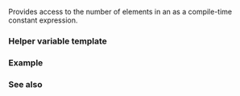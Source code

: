 {{cpp/title|tuple_size{{petty|&lt;std::array&gt;}}}}
{{cpp/container/array/navbar}}
{{ddcl|header=array|since=c++11|
template&lt; class T, std::size_t N &gt;
struct tuple_size&lt; std::array&lt;T, N&gt; &gt; :
    std::integral_constant&lt;std::size_t, N&gt;
{ };
}}

Provides access to the number of elements in an {{lc|std::array}} as a compile-time constant expression.

===Helper variable template===
{{ddcl|since=c++17|1=
template&lt; class T &gt;
constexpr std::size_t tuple_size_v = tuple_size&lt;T&gt;::value;
}}

{{cpp/types/integral_constant/inherit2|{{tt|N}}, the number of elements in the array|std::size_t}}

===Example===
{{example
|code=
#include &lt;array&gt;

int main()
{
    auto arr = std::to_array("ABBA");
    static_assert(std::tuple_size&lt;decltype(arr)&gt;{} == 5);
}
}}

===See also===
{{dsc begin}}
{{dsc inc|cpp/language/dsc structured binding}}
{{dsc inc|cpp/utility/dsc tuple_size}}
{{dsc inc|cpp/utility/tuple/dsc tuple_size}}
{{dsc inc|cpp/utility/pair/dsc tuple_size}}
{{dsc inc|cpp/ranges/subrange/dsc tuple_size}}
{{dsc end}}

{{langlinks|de|es|fr|it|ja|pt|ru|zh}}